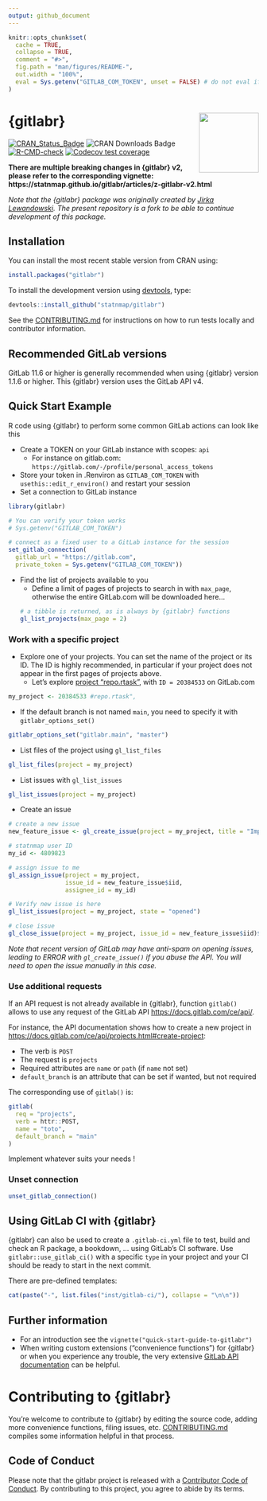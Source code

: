 ```yaml
---
output: github_document
---
```


<!-- README.md is generated from README.Rmd. Please edit that file -->

```r
knitr::opts_chunk$set(
  cache = TRUE,
  collapse = TRUE,
  comment = "#>",
  fig.path = "man/figures/README-",
  out.width = "100%",
  eval = Sys.getenv("GITLAB_COM_TOKEN", unset = FALSE) # do not eval if token is not available
)
```

# {gitlabr} <img src="man/figures/logo.png" align="right" alt="" width="120" />

<!-- badges: start -->
[![CRAN\_Status\_Badge](https://www.r-pkg.org/badges/version/gitlabr)](https://cran.r-project.org/package=gitlabr)
![CRAN\ Downloads\ Badge](https://cranlogs.r-pkg.org/badges/gitlabr)
[![R-CMD-check](https://github.com/statnmap/gitlabr/workflows/R-CMD-check/badge.svg)](https://github.com/statnmap/gitlabr/actions)
[![Codecov test coverage](https://codecov.io/gh/statnmap/gitlabr/branch/master/graph/badge.svg)](https://codecov.io/gh/statnmap/gitlabr?branch=master)
<!-- badges: end -->

**There are multiple breaking changes in {gitlabr} v2, please refer to the corresponding vignette: https://statnmap.github.io/gitlabr/articles/z-gitlabr-v2.html**

_Note that the {gitlabr} package was originally created by [Jirka Lewandowski](https://github.com/jirkalewandowski/gitlabr). The present repository is a fork to be able to continue development of this package._  

## Installation

You can install the most recent stable version from CRAN using:

```r
install.packages("gitlabr")
```

To install the development version using [devtools](https://cran.r-project.org/package=devtools), type:
```r
devtools::install_github("statnmap/gitlabr")
```

See the [CONTRIBUTING.md](https://github.com/statnmap/gitlabr/blob/main/CONTRIBUTING.md) for instructions on how to run tests locally and contributor information.

## Recommended GitLab versions

GitLab 11.6 or higher is generally recommended when using {gitlabr} version 1.1.6 or higher. This {gitlabr} version uses the GitLab API v4.

## Quick Start Example

R code using {gitlabr} to perform some common GitLab actions can look like this

- Create a TOKEN on your GitLab instance with scopes: `api`
  + For instance on gitlab.com: `https://gitlab.com/-/profile/personal_access_tokens`
- Store your token in .Renviron as `GITLAB_COM_TOKEN` with `usethis::edit_r_environ()` and restart your session 
- Set a connection to GitLab instance
```r
library(gitlabr)

# You can verify your token works
# Sys.getenv("GITLAB_COM_TOKEN")

# connect as a fixed user to a GitLab instance for the session
set_gitlab_connection(
  gitlab_url = "https://gitlab.com",
  private_token = Sys.getenv("GITLAB_COM_TOKEN"))
```

- Find the list of projects available to you
  + Define a limit of pages of projects to search in with `max_page`, otherwise the entire GitLab.com will be downloaded here...
```r
# a tibble is returned, as is always by {gitlabr} functions
gl_list_projects(max_page = 2) 
```

### Work with a specific project

- Explore one of your projects. You can set the name of the project or its ID. The ID is highly recommended, in particular if your project does not appear in the first pages of projects above. 
  + Let's explore [project "repo.rtask"](https://gitlab.com/statnmap/repo.rtask), with `ID = 20384533` on GitLab.com
  
```r
my_project <- 20384533 #repo.rtask",
```

- If the default branch is not named `main`, you need to specify it with `gitlabr_options_set()`

```r
gitlabr_options_set("gitlabr.main", "master")
```


- List files of the project using `gl_list_files`
```r
gl_list_files(project = my_project)
```

- List issues with `gl_list_issues`

```r
gl_list_issues(project = my_project)
```

- Create an issue

```r
# create a new issue
new_feature_issue <- gl_create_issue(project = my_project, title = "Implement new feature")

# statnmap user ID
my_id <- 4809823

# assign issue to me
gl_assign_issue(project = my_project,
                issue_id = new_feature_issue$iid,
                assignee_id = my_id)

# Verify new issue is here
gl_list_issues(project = my_project, state = "opened")

# close issue
gl_close_issue(project = my_project, issue_id = new_feature_issue$iid)$state
```

_Note that recent version of GitLab may have anti-spam on opening issues, leading to ERROR with `gl_create_issue()` if you abuse the API. You will need to open the issue manually in this case._

### Use additional requests

If an API request is not already available in {gitlabr}, function `gitlab()` allows to use any request of the GitLab API <https://docs.gitlab.com/ce/api/>.

For instance, the API documentation shows how to create a new project in <https://docs.gitlab.com/ce/api/projects.html#create-project>:

- The verb is `POST`
- The request is `projects`
- Required attributes are `name` or `path` (if `name` not set)
- `default_branch` is an attribute that can be set if wanted, but not required

The corresponding use of `gitlab()` is:

```r
gitlab(
  req = "projects",
  verb = httr::POST,
  name = "toto",
  default_branch = "main"
)
```

Implement whatever suits your needs !

### Unset connection

```r
unset_gitlab_connection()
```

## Using GitLab CI with {gitlabr}

{gitlabr} can also be used to create a `.gitlab-ci.yml` file to test, build and check an R package, a bookdown, ... using GitLab's CI software. Use `gitlabr::use_gitlab_ci()` with a specific `type` in your project and your CI should be ready to start in the next commit.

There are pre-defined templates:  

```r
cat(paste("-", list.files("inst/gitlab-ci/"), collapse = "\n\n"))
```


## Further information

- For an introduction see the `vignette("quick-start-guide-to-gitlabr")`
- When writing custom extensions ("convenience functions") for {gitlabr} or when you experience any trouble, the very extensive [GitLab API documentation](https://docs.gitlab.com/ce/api/) can be helpful.

# Contributing to {gitlabr}

You're welcome to contribute to {gitlabr} by editing the source code, adding more convenience functions, filing issues, etc. [CONTRIBUTING.md](https://github.com/statnmap/gitlabr/blob/main/CONTRIBUTING.md) compiles some information helpful in that process.


## Code of Conduct

Please note that the gitlabr project is released with a [Contributor Code of Conduct](https://statnmap.github.io/gitlabr/CODE_OF_CONDUCT.html). By contributing to this project, you agree to abide by its terms.
